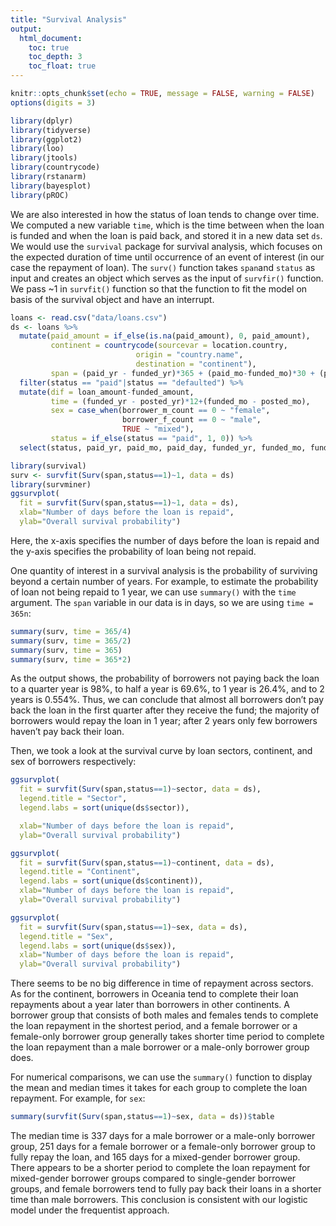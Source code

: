 ```yaml
---
title: "Survival Analysis"
output:
  html_document:
    toc: true
    toc_depth: 3
    toc_float: true
---
```


```r
knitr::opts_chunk$set(echo = TRUE, message = FALSE, warning = FALSE)
options(digits = 3)
```

```r
library(dplyr)
library(tidyverse)
library(ggplot2)
library(loo)
library(jtools)
library(countrycode)
library(rstanarm)
library(bayesplot)
library(pROC)
```

We are also interested in how the status of loan tends to change over time. We computed a new variable `time`, which is the time between when the loan is funded and when the loan is paid back, and stored it in a new data set `ds`. We would use the `survival` package for survival analysis, which focuses on the expected duration of time until occurrence of an event of interest (in our case the repayment of loan). The `surv()` function takes `span`and `status` as input and creates an object which serves as the input of `survfir()` function. We pass \~1 in `survfit()` function so that the function to fit the model on basis of the survival object and have an interrupt.

```r
loans <- read.csv("data/loans.csv")
ds <- loans %>% 
  mutate(paid_amount = if_else(is.na(paid_amount), 0, paid_amount),
         continent = countrycode(sourcevar = location.country,
                            origin = "country.name",
                            destination = "continent"),
         span = (paid_yr - funded_yr)*365 + (paid_mo-funded_mo)*30 + (paid_day-funded_day)) %>%
  filter(status == "paid"|status == "defaulted") %>% 
  mutate(dif = loan_amount-funded_amount,
         time = (funded_yr - posted_yr)*12+(funded_mo - posted_mo),
         sex = case_when(borrower_m_count == 0 ~ "female",
                         borrower_f_count == 0 ~ "male",
                         TRUE ~ "mixed"),
         status = if_else(status == "paid", 1, 0)) %>% 
  select(status, paid_yr, paid_mo, paid_day, funded_yr, funded_mo, funded_day, sector, continent, span, sex)
```

```r
library(survival)
surv <- survfit(Surv(span,status==1)~1, data = ds)
library(survminer)
ggsurvplot(
  fit = survfit(Surv(span,status==1)~1, data = ds),
  xlab="Number of days before the loan is repaid", 
  ylab="Overall survival probability")
```

Here, the x-axis specifies the number of days before the loan is repaid and the y-axis specifies the probability of loan being not repaid.

One quantity of interest in a survival analysis is the probability of surviving beyond a certain number of years. For example, to estimate the probability of loan not being repaid to 1 year, we can use `summary()` with the `time` argument. The `span` variable in our data is in days, so we are using `time = 365n`:

```r
summary(surv, time = 365/4)
summary(surv, time = 365/2)
summary(surv, time = 365)
summary(surv, time = 365*2)
```

As the output shows, the probability of borrowers not paying back the loan to a quarter year is 98%, to half a year is 69.6%, to 1 year is 26.4%, and to 2 years is 0.554%. Thus, we can conclude that almost all borrowers don't pay back the loan in the first quarter after they receive the fund; the majority of borrowers would repay the loan in 1 year; after 2 years only few borrowers haven't pay back their loan.

Then, we took a look at the survival curve by loan sectors, continent, and sex of borrowers respectively:

```r
ggsurvplot(
  fit = survfit(Surv(span,status==1)~sector, data = ds),
  legend.title = "Sector",
  legend.labs = sort(unique(ds$sector)),

  xlab="Number of days before the loan is repaid", 
  ylab="Overall survival probability")

ggsurvplot(
  fit = survfit(Surv(span,status==1)~continent, data = ds),
  legend.title = "Continent",
  legend.labs = sort(unique(ds$continent)),
  xlab="Number of days before the loan is repaid", 
  ylab="Overall survival probability")

ggsurvplot(
  fit = survfit(Surv(span,status==1)~sex, data = ds),
  legend.title = "Sex",
  legend.labs = sort(unique(ds$sex)),
  xlab="Number of days before the loan is repaid", 
  ylab="Overall survival probability")
```

There seems to be no big difference in time of repayment across sectors. As for the continent, borrowers in Oceania tend to complete their loan repayments about a year later than borrowers in other continents. A borrower group that consists of both males and females tends to complete the loan repayment in the shortest period, and a female borrower or a female-only borrower group generally takes shorter time period to complete the loan repayment than a male borrower or a male-only borrower group does.

For numerical comparisons, we can use the `summary()` function to display the mean and median times it takes for each group to complete the loan repayment. For example, for `sex`:

```r
summary(survfit(Surv(span,status==1)~sex, data = ds))$table
```

The median time is 337 days for a male borrower or a male-only borrower group, 251 days for a female borrower or a female-only borrower group to fully repay the loan, and 165 days for a mixed-gender borrower group. There appears to be a shorter period to complete the loan repayment for mixed-gender borrower groups compared to single-gender borrower groups, and female borrowers tend to fully pay back their loans in a shorter time than male borrowers. This conclusion is consistent with our logistic model under the frequentist approach.
